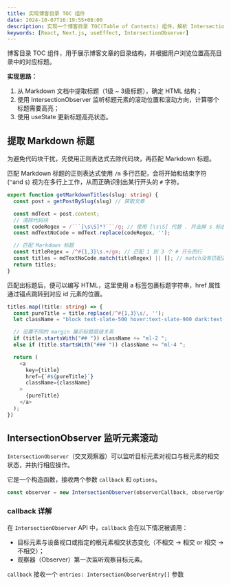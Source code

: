 ```yaml
---
title: 实现博客目录 TOC 组件
date: 2024-10-07T16:19:55+08:00
description: 实现一个博客目录 TOC(Table of Contents) 组件，解析 IntersectionObserver 的使用。
keywords: [React, Next.js, useEffect, IntersectionObserver]
---
```



博客目录 TOC 组件，用于展示博客文章的目录结构，并根据用户浏览位置高亮目录中的对应标题。

**实现思路：**
1. 从 Markdown 文档中提取标题（1级 ~ 3级标题），确定 HTML 结构；
2. 使用 IntersectionObserver 监听标题元素的滚动位置和滚动方向，计算哪个标题需要高亮；
3. 使用 useState 更新标题高亮状态。

## 提取 Markdown 标题
为避免代码块干扰，先使用正则表达式去除代码块，再匹配 Markdown 标题。

匹配 Markdown 标题的正则表达式使用 `/m` 多行匹配，会将开始和结束字符 (`^`and `$`) 视为在多行上工作，从而正确识别出某行开头的 `#` 字符。

```TypeScript
export function getMarkdownTitles(slug: string) {
  const post = getPostBySlug(slug) // 获取文章

  const mdText = post.content;
  // 清除代码块
  const codeRegex = /```[\s\S]*?```/g; // 使用 [\s\S] 代替 . 并去掉 s 标志
  const mdTextNoCode = mdText.replace(codeRegex, '');

  // 匹配 Markdown 标题
  const titleRegex = /^#{1,3}\s.+/gm; // 匹配 1 到 3 个 # 开头的行
  const titles = mdTextNoCode.match(titleRegex) || []; // match没有匹配返回null
  return titles;
}
```

匹配出标题后，便可以编写 HTML，这里使用 a 标签包裹标题字符串，href 属性通过锚点跳转到对应 id 元素的位置。

```TypeScript
titles.map((title: string) => {
  const pureTitle = title.replace(/^#{1,3}\s/, '');
  let className = "block text-slate-500 hover:text-slate-900 dark:text-slate-200 dark:hover:text-slate-400 whitespace-nowrap ";

  // 设置不同的 margin 展示标题层级关系
  if (title.startsWith("## ")) className += "ml-2 ";
  else if (title.startsWith("### ")) className += "ml-4 ";

  return (
    <a
      key={title}
      href={`#${pureTitle}`}
      className={className}
    >
      {pureTitle}
    </a>
  );
})
```

## IntersectionObserver 监听元素滚动
`IntersectionObserver`（交叉观察器）可以监听目标元素对视口与根元素的相交状态，并执行相应操作。

它是一个构造函数，接收两个参数 `callback` 和 `options`。

```TypeScript
const observer = new IntersectionObserver(observerCallback, observerOptions);
```

### callback 详解

在 `IntersectionObserver` API 中，`callback` 会在以下情况被调用：
- 目标元素与设备视口或指定的根元素相交状态变化（不相交 -> 相交 or 相交 -> 不相交）；
- 观察器（Observer）第一次监听观察目标元素。

`callback` 接收一个 `entries: IntersectionObserverEntry[]` 参数